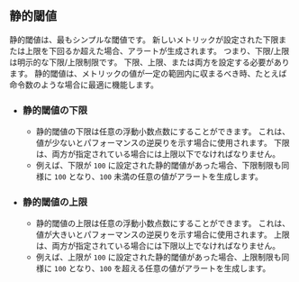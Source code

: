 ## 静的閾値

静的閾値は、最もシンプルな閾値です。
新しいメトリックが設定された下限または上限を下回るか超えた場合、アラートが生成されます。
つまり、下限/上限は明示的な下限/上限制限です。
下限、上限、または両方を設定する必要があります。
静的閾値は、メトリックの値が一定の範囲内に収まるべき時、たとえば命令数のような場合に最適に機能します。

- ### 静的閾値の下限
  - 静的閾値の下限は任意の浮動小数点数にすることができます。
これは、値が少ないとパフォーマンスの逆戻りを示す場合に使用されます。
下限は、両方が指定されている場合には上限以下でなければなりません。
  - 例えば、下限が `100` に設定された静的閾値があった場合、下限制限も同様に `100` となり、`100` 未満の任意の値がアラートを生成します。
- ### 静的閾値の上限
  - 静的閾値の上限は任意の浮動小数点数にすることができます。
これは、値が大きいとパフォーマンスの逆戻りを示す場合に使用されます。
上限は、両方が指定されている場合には下限以上でなければなりません。
  - 例えば、上限が `100` に設定された静的閾値があった場合、上限制限も同様に `100` となり、`100` を超える任意の値がアラートを生成します。